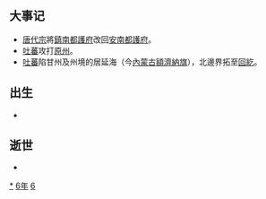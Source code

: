 {{yearTOC|766|唐'''[[永泰_(唐代宗)|永泰]]二年'''，'''[[大曆|大曆]]元年'''（西域不知唐朝已改元，继续使用'''[[广德_(唐朝)|广德]]'''四年）；南诏'''[[赞普钟|赞普钟]]十五年'''；日本'''[[天平神護|天平神護]]二年'''；渤海国'''[[大興_(大欽茂)|大興]]二十九年'''}}

== 大事记 ==
*[[唐代宗|唐代宗]]將[[鎮南都護府|鎮南都護府]]改回[[安南都護府|安南都護府]]。
*[[吐蕃|吐蕃]]攻打[[原州|原州]]。
*[[吐蕃|吐蕃]]陷甘州及州境的居延海（今[[內蒙古|內蒙古]][[額濟納旗|額濟納旗]]），北邊界拓至[[回紇|回紇]]。

== 出生 ==
*

== 逝世 ==
{{Wikisource year mention}}
*

[[Category:766年|*]]
[[Category:760年代|6年]]
[[Category:8世纪各年|6]]